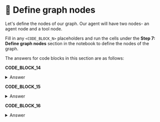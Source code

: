 # 👐 Define graph nodes

Let's define the nodes of our graph. Our agent will have two nodes- an agent node and a tool node. 

Fill in any `<CODE_BLOCK_N>` placeholders and run the cells under the **Step 7: Define graph nodes** section in the notebook to define the nodes of the graph.

The answers for code blocks in this section are as follows:

**CODE_BLOCK_14**

<details>
<summary>Answer</summary>
<div>
```python
state["messages"]
```
</div>
</details>

**CODE_BLOCK_15**

<details>
<summary>Answer</summary>
<div>
```python
llm_with_tools.invoke(messages)
```
</div>
</details>

**CODE_BLOCK_16**

<details>
<summary>Answer</summary>
<div>
```python
tool.invoke(tool_call["args"])
```
</div>
</details>